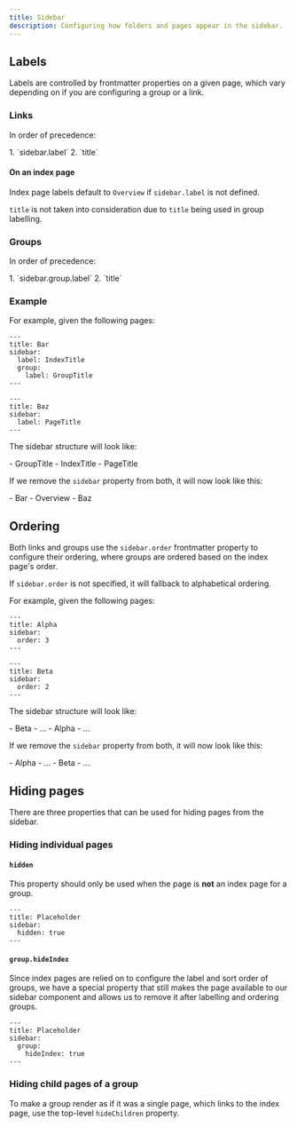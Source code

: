 ```yaml
---
title: Sidebar
description: Configuring how folders and pages appear in the sidebar.
---
```



## Labels

Labels are controlled by frontmatter properties on a given page, which vary depending on if you are configuring a group or a link.

### Links

In order of precedence:

<Steps>
1. `sidebar.label`
2. `title`
</Steps>

#### On an index page

Index page labels default to `Overview` if `sidebar.label` is not defined.

`title` is not taken into consideration due to `title` being used in group labelling.

### Groups

In order of precedence:

<Steps>
1. `sidebar.group.label`
2. `title`
</Steps>

### Example

For example, given the following pages:

```mdx title="src/content/docs/foo/bar/index.mdx"
---
title: Bar
sidebar:
  label: IndexTitle
  group:
    label: GroupTitle
---
```

```mdx title="src/content/docs/foo/bar/baz.mdx"
---
title: Baz
sidebar:
  label: PageTitle
---
```

The sidebar structure will look like:

<FileTree>
- GroupTitle
  - IndexTitle
  - PageTitle
</FileTree>

If we remove the `sidebar` property from both, it will now look like this:

<FileTree>
- Bar
  - Overview
  - Baz
</FileTree>

## Ordering

Both links and groups use the `sidebar.order` frontmatter property to configure their ordering, where groups are ordered based on the index page's order.

If `sidebar.order` is not specified, it will fallback to alphabetical ordering.

For example, given the following pages:

```mdx title="src/content/docs/foo/alpha/index.mdx"
---
title: Alpha
sidebar:
  order: 3
---
```

```mdx title="src/content/docs/foo/beta/index.mdx"
---
title: Beta
sidebar:
  order: 2
---
```

The sidebar structure will look like:

<FileTree>
- Beta
  - ...
- Alpha
  - ...
</FileTree>

If we remove the `sidebar` property from both, it will now look like this:

<FileTree>
- Alpha
  - ...
- Beta
  - ...
</FileTree>

## Hiding pages

There are three properties that can be used for hiding pages from the sidebar.

### Hiding individual pages

#### `hidden`

This property should only be used when the page is **not** an index page for a group.

```mdx
---
title: Placeholder
sidebar:
  hidden: true
---
```

#### `group.hideIndex`

Since index pages are relied on to configure the label and sort order of groups, we have a special property that still makes the page available to our sidebar component and allows us to remove it after labelling and ordering groups.

```mdx
---
title: Placeholder
sidebar:
  group:
    hideIndex: true
---
```

### Hiding child pages of a group

To make a group render as if it was a single page, which links to the index page, use the top-level `hideChildren` property.